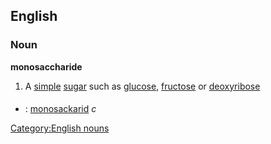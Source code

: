 ==English==
===Noun===
{{wikipedia}}
'''monosaccharide'''
#{{chemistry}} A [[simple]] [[sugar]] such as [[glucose]], [[fructose]] or [[deoxyribose]]
===={{trans}}====
*{{sv}}: [[monosackarid]] ''c''

[[Category:English nouns]]